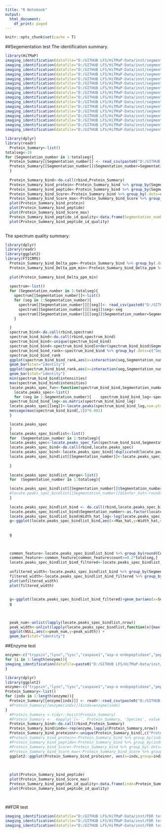 ```yaml
---
title: "R Notebook"
output:
  html_document:
    df_print: paged
---
```



```r
knitr::opts_chunk$set(cache = T)
```

##Segementation test
The identification summary.
```r
library(HiTMaP)
imaging_identification(datafile="D:/GITHUB LFS/HiTMaP-Data/inst/segmentation test/Bovinlens_Trypsin_FT_1seg/Bovin_lens.imzML",Digestion_site="trypsin",Fastadatabase="uniprot-Bovin.fasta",output_candidatelist=F,spectra_segments_per_file=1,use_previous_candidates=T,threshold=0.005,FDR_cutoff=0.01)
imaging_identification(datafile="D:/GITHUB LFS/HiTMaP-Data/inst/segmentation test/Bovinlens_Trypsin_FT_2seg/Bovin_lens.imzML",Digestion_site="trypsin",Fastadatabase="uniprot-Bovin.fasta",output_candidatelist=F,spectra_segments_per_file=2,use_previous_candidates=T,threshold=0.005,FDR_cutoff=0.01)
imaging_identification(datafile="D:/GITHUB LFS/HiTMaP-Data/inst/segmentation test/Bovinlens_Trypsin_FT_3seg/Bovin_lens.imzML",Digestion_site="trypsin",Fastadatabase="uniprot-Bovin.fasta",output_candidatelist=F,spectra_segments_per_file=3,use_previous_candidates=T,threshold=0.005,FDR_cutoff=0.01)
imaging_identification(datafile="D:/GITHUB LFS/HiTMaP-Data/inst/segmentation test/Bovinlens_Trypsin_FT_4seg/Bovin_lens.imzML",Digestion_site="trypsin",Fastadatabase="uniprot-Bovin.fasta",output_candidatelist=F,spectra_segments_per_file=4,use_previous_candidates=T,threshold=0.005,FDR_cutoff=0.01)
imaging_identification(datafile="D:/GITHUB LFS/HiTMaP-Data/inst/segmentation test/Bovinlens_Trypsin_FT_5seg/Bovin_lens.imzML",Digestion_site="trypsin",Fastadatabase="uniprot-Bovin.fasta",output_candidatelist=F,spectra_segments_per_file=5,use_previous_candidates=T,threshold=0.005,FDR_cutoff=0.01)
imaging_identification(datafile="D:/GITHUB LFS/HiTMaP-Data/inst/segmentation test/Bovinlens_Trypsin_FT_6seg/Bovin_lens.imzML",Digestion_site="trypsin",Fastadatabase="uniprot-Bovin.fasta",output_candidatelist=F,spectra_segments_per_file=6,use_previous_candidates=T,threshold=0.005,FDR_cutoff=0.01)
imaging_identification(datafile="D:/GITHUB LFS/HiTMaP-Data/inst/segmentation test/Bovinlens_Trypsin_FT_7seg/Bovin_lens.imzML",Digestion_site="trypsin",Fastadatabase="uniprot-Bovin.fasta",output_candidatelist=F,spectra_segments_per_file=7,use_previous_candidates=T,threshold=0.005,FDR_cutoff=0.01)
imaging_identification(datafile="D:/GITHUB LFS/HiTMaP-Data/inst/segmentation test/Bovinlens_Trypsin_FT_8seg/Bovin_lens.imzML",Digestion_site="trypsin",Fastadatabase="uniprot-Bovin.fasta",output_candidatelist=F,spectra_segments_per_file=8,use_previous_candidates=T,threshold=0.005,FDR_cutoff=0.01)
imaging_identification(datafile="D:/GITHUB LFS/HiTMaP-Data/inst/segmentation test/Bovinlens_Trypsin_FT_9seg/Bovin_lens.imzML",Digestion_site="trypsin",Fastadatabase="uniprot-Bovin.fasta",output_candidatelist=F,spectra_segments_per_file=9,use_previous_candidates=T,threshold=0.005,FDR_cutoff=0.01)
imaging_identification(datafile="D:/GITHUB LFS/HiTMaP-Data/inst/segmentation test/Bovinlens_Trypsin_FT_10seg/Bovin_lens.imzML",Digestion_site="trypsin",Fastadatabase="uniprot-Bovin.fasta",output_candidatelist=F,spectra_segments_per_file=10,use_previous_candidates=T,threshold=0.005,FDR_cutoff=0.01)
imaging_identification(datafile="D:/GITHUB LFS/HiTMaP-Data/inst/segmentation test/Bovinlens_Trypsin_FT_11seg/Bovin_lens.imzML",Digestion_site="trypsin",Fastadatabase="uniprot-Bovin.fasta",output_candidatelist=F,spectra_segments_per_file=11,use_previous_candidates=T,threshold=0.005,FDR_cutoff=0.01)
imaging_identification(datafile="D:/GITHUB LFS/HiTMaP-Data/inst/segmentation test/Bovinlens_Trypsin_FT_12seg/Bovin_lens.imzML",Digestion_site="trypsin",Fastadatabase="uniprot-Bovin.fasta",output_candidatelist=F,spectra_segments_per_file=12,use_previous_candidates=T,threshold=0.005,FDR_cutoff=0.01)
imaging_identification(datafile="D:/GITHUB LFS/HiTMaP-Data/inst/segmentation test/Bovinlens_Trypsin_FT_13seg/Bovin_lens.imzML",Digestion_site="trypsin",Fastadatabase="uniprot-Bovin.fasta",output_candidatelist=F,spectra_segments_per_file=13,use_previous_candidates=T,threshold=0.005,FDR_cutoff=0.01)
imaging_identification(datafile="D:/GITHUB LFS/HiTMaP-Data/inst/segmentation test/Bovinlens_Trypsin_FT_14seg/Bovin_lens.imzML",Digestion_site="trypsin",Fastadatabase="uniprot-Bovin.fasta",output_candidatelist=F,spectra_segments_per_file=14,use_previous_candidates=T,threshold=0.005,FDR_cutoff=0.01)
imaging_identification(datafile="D:/GITHUB LFS/HiTMaP-Data/inst/segmentation test/Bovinlens_Trypsin_FT_15seg/Bovin_lens.imzML",Digestion_site="trypsin",Fastadatabase="uniprot-Bovin.fasta",output_candidatelist=F,spectra_segments_per_file=15,use_previous_candidates=T,threshold=0.005,FDR_cutoff=0.01)
imaging_identification(datafile="D:/GITHUB LFS/HiTMaP-Data/inst/segmentation test/Bovinlens_Trypsin_FT_16seg/Bovin_lens.imzML",Digestion_site="trypsin",Fastadatabase="uniprot-Bovin.fasta",output_candidatelist=F,spectra_segments_per_file=16,use_previous_candidates=T,threshold=0.005,FDR_cutoff=0.01)


```

```r
library(dplyr)
library(readr)
  Protein_Summary<-list()
totalseg<-16
for (Segmentation_number in 1:totalseg){
  Protein_Summary[[Segmentation_number]] <- read_csv(paste0("D:/GITHUB LFS/HiTMaP-Data/inst/segmentation test/Bovinlens_Trypsin_FT_",Segmentation_number,"seg/Summary folder/Protein_peptide_Summary.csv"))
  Protein_Summary[[Segmentation_number]]$Segmentation_number=Segmentation_number
  }
  
  Protein_Summary_bind<-do.call(rbind,Protein_Summary)
  Protein_Summary_bind_protein<-Protein_Summary_bind %>% group_by(Segmentation_number) %>% summarise(Protein_num=length(unique(Protein)))
  Protein_Summary_bind_peptide<-Protein_Summary_bind %>% group_by(Segmentation_number) %>% summarise(Peptide_num=length(unique(Peptide)))
  Protein_Summary_bind_Score<-Protein_Summary_bind %>% group_by(.dots=c("Segmentation_number","Peptide")) %>% summarise(Peptide_Score=(max(Score)))
  Protein_Summary_bind_Score_max<-Protein_Summary_bind_Score %>% group_by(.dots=c("Segmentation_number")) %>% summarise(Peptide_Score=(mean(Peptide_Score)))
  plot(Protein_Summary_bind_protein)
  plot(Protein_Summary_bind_peptide)
  plot(Protein_Summary_bind_Score_max)
  Protein_Summary_bind_peptide_id_quality<-data.frame(Segmentation_number=Protein_Summary_bind_peptide$Segmentation_number,ID_score_count=Protein_Summary_bind_peptide$Peptide_num*Protein_Summary_bind_Score_max$Peptide_Score)
  plot(Protein_Summary_bind_peptide_id_quality)
  
```


The spectrum quality summary:

```r
library(dplyr)
library(readr)
library(ggplot2)
library(FTICRMS)
  Protein_Summary_bind_Delta_ppm<-Protein_Summary_bind %>% group_by(.dots=c("Segmentation_number","Peptide")) %>% summarise(Delta_ppm=(min(Delta_ppm)))
  Protein_Summary_bind_Delta_ppm_min<-Protein_Summary_bind_Delta_ppm %>% group_by(.dots=c("Segmentation_number")) %>% summarise(Delta_ppm=(mean(Delta_ppm)))
 
  plot(Protein_Summary_bind_Delta_ppm_min)
  
  spectrum<-list()
  for (Segmentation_number in 1:totalseg){
    spectrum[[Segmentation_number]]<-list()
    for (seg in 1:Segmentation_number){
      spectrum[[Segmentation_number]][[seg]]<- read_csv(paste0("D:/GITHUB LFS/HiTMaP-Data/inst/segmentation test/Bovinlens_Trypsin_FT_",Segmentation_number,"seg/Bovin_lens ID/",seg,"/Spectrum.csv"))
      spectrum[[Segmentation_number]][[seg]]$seg<-seg
      spectrum[[Segmentation_number]][[seg]]$Segmentation_number=Segmentation_number
    }

  }
  spectrum_bind<-do.call(rbind,spectrum)
  spectrum_bind_bind<-do.call(rbind,spectrum_bind)
  spectrum_bind_bind<-unique(spectrum_bind_bind)
  spectrum_bind_bind<-spectrum_bind_bind[order(spectrum_bind_bind$Segmentation_number,spectrum_bind_bind$seg,spectrum_bind_bind$m.z),]
  spectrum_bind_bind_rank<-spectrum_bind_bind %>% group_by(.dots=c("Segmentation_number","seg"))  %>% summarise(min=min(intensities),median=median(intensities))
  spectrum_bind_bind_rank
  ggplot(spectrum_bind_bind_rank,aes(x=interaction(seg,Segmentation_number),y=min)) +
  geom_bar(stat="identity")
  ggplot(spectrum_bind_bind_rank,aes(x=interaction(seg,Segmentation_number),y=median)) +
  geom_bar(stat="identity")
  min(spectrum_bind_bind$intensities)
  max(spectrum_bind_bind$intensities)
  locate.peaks_spec_fun<-function(spectrum_bind_bind,Segmentation_number){
    locate.peaks_spec<-list()
    for (seg in 1:Segmentation_number){    spectrum_bind_bind_log<-spectrum_bind_bind['&'(spectrum_bind_bind$Segmentation_number==Segmentation_number,spectrum_bind_bind$seg==seg),1:2]
  spectrum_bind_bind_log<-as.matrix(spectrum_bind_bind_log)
  locate.peaks_spec[[seg]]<-locate.peaks(spectrum_bind_bind_log,num.pts = 5,thresh = max(spectrum_bind_bind[,2])*0.001)
  message(max(spectrum_bind_bind[,2])*0.001)
  }

  locate.peaks_spec
  }
  locate.peaks_spec_bindlist<-list()
  for  (Segmentation_number in 1:totalseg){
  locate.peaks_spec<-locate.peaks_spec_fun(spectrum_bind_bind,Segmentation_number)
  locate.peaks_spec_bind<-do.call(rbind,locate.peaks_spec)
  locate.peaks_spec_bind<-locate.peaks_spec_bind[!duplicated(locate.peaks_spec_bind$Center_hat),]
  locate.peaks_spec_bindlist[[Segmentation_number]]<-locate.peaks_spec_bind
  
  }
  
  locate.peaks_spec_bindlist_merge<-list()
  for  (Segmentation_number in 1:totalseg){

  locate.peaks_spec_bindlist[[Segmentation_number]]$Segmentation_number<-Segmentation_number
  #locate.peaks_spec_bindlist[[Segmentation_number]]$Center_hat<-round(locate.peaks_spec_bindlist[[Segmentation_number]]$Center_hat,digits = 3)
  }
  
  locate.peaks_spec_bindlist_bind <- do.call(rbind,locate.peaks_spec_bindlist,quote = F)
  locate.peaks_spec_bindlist_bind$Segmentation_number<-as.factor(locate.peaks_spec_bindlist_bind$Segmentation_number)
  locate.peaks_spec_bindlist_bind$Width_hat_log<-log(locate.peaks_spec_bindlist_bind$Width_hat)
  g<-ggplot(locate.peaks_spec_bindlist_bind,aes(x=Max_hat,y=Width_hat,col=Segmentation_number))+geom_point()
  
  
  g
  
  
  
  common_feature<-locate.peaks_spec_bindlist_bind %>% group_by(round(Center_hat,digits = 3)) %>% summarise(count=length(Width_hat))
  common_feature<-common_feature[common_feature$count>=0.2*totalseg,]
  locate.peaks_spec_bindlist_bind_filtered<-locate.peaks_spec_bindlist_bind[round(locate.peaks_spec_bindlist_bind$Center_hat,digits = 3) %in% common_feature$`round(Center_hat, digits = 3)`,]
  
  unfiltered_width<-locate.peaks_spec_bindlist_bind %>% group_by(Segmentation_number) %>% summarise(width=median(Width_hat))
  filtered_width<-locate.peaks_spec_bindlist_bind_filtered %>% group_by(Segmentation_number) %>% summarise(width=median(Width_hat))
  plot(unfiltered_width)
  plot(filtered_width)
  
  
  g<-ggplot(locate.peaks_spec_bindlist_bind_filtered)+geom_bar(aes(x=Segmentation_number, y=Width_hat, position = "dodge", , fun.y = "median"))
  g
  
  
  
  peak_num<-unlist(lapply(locate.peaks_spec_bindlist,nrow))
  peak_width<-unlist(lapply(locate.peaks_spec_bindlist,function(x){max(x$Width_hat)}))
  ggplot(NULL,aes(x=peak_num,y=peak_width)) +
  geom_bar(stat="identity")


```



##Enzyme test
```r
enzyme<-c("trypsin","lysn","lysc","caspase1","asp-n endopeptidase","pepsin","proteinase k")
for (i in 1:length(enzyme)){
imaging_identification(datafile=paste0("D:/GITHUB LFS/HiTMaP-Data/inst/Enzyme test/Bovinlens_Trypsin_FT ",enzyme[i],"/Bovin_lens.imzML"),Digestion_site=enzyme[i],Fastadatabase="uniprot-Bovin.fasta",output_candidatelist=T,spectra_segments_per_file=4,use_previous_candidates=F,peptide_ID_filter=3,threshold = 0.005,FDR_cutoff=0.01)
}
```


```r
library(dplyr)
library(ggplot2)
enzyme<-c("trypsin","lysn","lysc","caspase1","asp-n endopeptidase","pepsin","proteinase k")
Protein_Summary<-list()
for (indx in 1:length(enzyme)){
  Protein_Summary[[enzyme[indx]]] <- readr::read_csv(paste0("D:/GITHUB LFS/HiTMaP-Data/inst/Enzyme test/Bovinlens_Trypsin_FT ",enzyme[indx],"/Summary folder/Protein_peptide_Summary.csv"))
  #Protein_Summary[[enzyme[indx]]]$indx=enzyme[indx]
}
  #Protein_Summary <-tidyr::hoist(Protein_Summary)
  #Protein_Summary <-  mapply(`[<-`, Protein_Summary, 'Species', value = names(Protein_Summary), SIMPLIFY = FALSE)
  Protein_Summary_bind<-do.call(rbind,Protein_Summary)
  Protein_Summary_bind$indx<-rep(enzyme,lapply(Protein_Summary,nrow))
  Protein_Summary_bind_proteinnr<-unique(Protein_Summary_bind[,c("Protein","indx")])
  #Protein_Summary_bind_protein<-Protein_Summary_bind %>% group_by(indx) %>% summarise(Protein=(unique(Protein)))
  #Protein_Summary_bind_peptide<-Protein_Summary_bind %>% group_by(indx) %>% summarise(Peptide=(unique(Peptide)))
  #Protein_Summary_bind_Score<-Protein_Summary_bind %>% group_by(.dots=c("indx","Peptide")) %>% summarise(Peptide_Score=(max(Score)))
  #Protein_Summary_bind_Score_max<-Protein_Summary_bind_Score %>% group_by(.dots=c("indx")) %>% summarise(Peptide_Score=(mean(Peptide_Score)))
  ggplot2::ggplot(Protein_Summary_bind_proteinnr, aes(x=indx,group=indx)) + geom_bar()
  
  
 
  plot(Protein_Summary_bind_peptide)
  plot(Protein_Summary_bind_Score_max)
  Protein_Summary_bind_peptide_id_quality<-data.frame(indx=Protein_Summary_bind_peptide$indx,ID_score_count=Protein_Summary_bind_peptide$Peptide_num*Protein_Summary_bind_Score_max$Peptide_Score)
  plot(Protein_Summary_bind_peptide_id_quality)
  
  
```



##FDR test

```r
imaging_identification(datafile="D:/GITHUB LFS/HiTMaP-Data/inst/FDR test/Bovinlens_Trypsin_FT fdr01/Bovin_lens.imzML",Digestion_site="trypsin",Fastadatabase="uniprot-Bovin.fasta",output_candidatelist=F,spectra_segments_per_file=4,use_previous_candidates=T,peptide_ID_filter=3,threshold = 0.005,FDR_cutoff=0.01)
imaging_identification(datafile="D:/GITHUB LFS/HiTMaP-Data/inst/FDR test/Bovinlens_Trypsin_FT fdr05/Bovin_lens.imzML",Digestion_site="trypsin",Fastadatabase="uniprot-Bovin.fasta",output_candidatelist=F,spectra_segments_per_file=4,use_previous_candidates=T,peptide_ID_filter=3,threshold = 0.005,FDR_cutoff=0.05)
imaging_identification(datafile="D:/GITHUB LFS/HiTMaP-Data/inst/FDR test/Bovinlens_Trypsin_FT fdr10/Bovin_lens.imzML",Digestion_site="trypsin",Fastadatabase="uniprot-Bovin.fasta",output_candidatelist=F,spectra_segments_per_file=4,use_previous_candidates=T,peptide_ID_filter=3,threshold = 0.005,FDR_cutoff=0.10)

```





